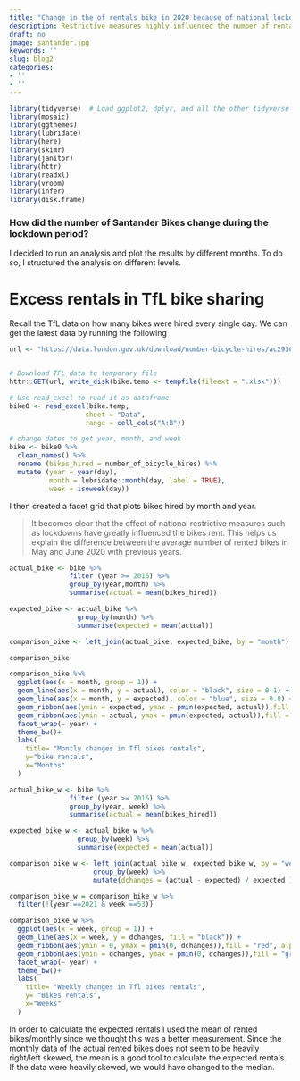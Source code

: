```yaml
---
title: "Change in the of rentals bike in 2020 because of national lockdowns"
description: Restrictive measures highly influenced the number of rentals
draft: no
image: santander.jpg
keywords: ''
slug: blog2
categories:
- ''
- ''
---
```


```r
library(tidyverse)  # Load ggplot2, dplyr, and all the other tidyverse packages
library(mosaic)
library(ggthemes)
library(lubridate)
library(here)
library(skimr)
library(janitor)
library(httr)
library(readxl)
library(vroom)
library(infer)
library(disk.frame)
```


### How did the number of Santander Bikes change during the lockdown period?

I decided to run an analysis and plot the results by different months. To do so, I structured the analysis on different levels. 

# Excess rentals in TfL bike sharing

Recall the TfL data on how many bikes were hired every single day. We can get the latest data by running the following

```r

url <- "https://data.london.gov.uk/download/number-bicycle-hires/ac29363e-e0cb-47cc-a97a-e216d900a6b0/tfl-daily-cycle-hires.xlsx"


# Download TFL data to temporary file
httr::GET(url, write_disk(bike.temp <- tempfile(fileext = ".xlsx")))

# Use read_excel to read it as dataframe
bike0 <- read_excel(bike.temp,
                   sheet = "Data",
                   range = cell_cols("A:B"))

# change dates to get year, month, and week
bike <- bike0 %>% 
  clean_names() %>% 
  rename (bikes_hired = number_of_bicycle_hires) %>% 
  mutate (year = year(day),
          month = lubridate::month(day, label = TRUE),
          week = isoweek(day))
```

I then created a facet grid that plots bikes hired by month and year.


> It becomes clear that the effect of national restrictive measures such as lockdowns have greatly influenced the bikes rent. This helps us explain the difference between the average number of rented bikes in May and June 2020 with previous years.

```r
actual_bike <- bike %>%
               filter (year >= 2016) %>%
               group_by(year,month) %>%
               summarise(actual = mean(bikes_hired))

expected_bike <- actual_bike %>%
                 group_by(month) %>%
                 summarise(expected = mean(actual))

comparison_bike <- left_join(actual_bike, expected_bike, by = "month")

comparison_bike
```


```r
comparison_bike %>%
  ggplot(aes(x = month, group = 1)) +
  geom_line(aes(x = month, y = actual), color = "black", size = 0.1) +
  geom_line(aes(x = month, y = expected), color = "blue", size = 0.8) +
  geom_ribbon(aes(ymin = expected, ymax = pmin(expected, actual)),fill = "red", alpha=0.2)  +
  geom_ribbon(aes(ymin = actual, ymax = pmin(expected, actual)),fill = "green", alpha=0.2)+
  facet_wrap(~ year) +
  theme_bw()+
  labs(
    title= "Montly changes in Tfl bikes rentals",
    y="bike rentals",
    x="Months"
  )
```

```r
actual_bike_w <- bike %>%
               filter (year >= 2016) %>%
               group_by(year, week) %>%
               summarise(actual = mean(bikes_hired))

expected_bike_w <- actual_bike_w %>%
                 group_by(week) %>%
                 summarise(expected = mean(actual))

comparison_bike_w <- left_join(actual_bike_w, expected_bike_w, by = "week") %>%
                     group_by(week) %>%
                     mutate(dchanges = (actual - expected) / expected )

comparison_bike_w = comparison_bike_w %>%
  filter(!(year ==2021 & week ==53))
```




```r
comparison_bike_w %>%
  ggplot(aes(x = week, group = 1)) +
  geom_line(aes(x = week, y = dchanges, fill = "black")) +
  geom_ribbon(aes(ymin = 0, ymax = pmin(0, dchanges)),fill = "red", alpha=0.2)  +
  geom_ribbon(aes(ymin = dchanges, ymax = pmin(0, dchanges)),fill = "green", alpha=0.2)+
  facet_wrap(~ year) +
  theme_bw()+
  labs(
    title= "Weekly changes in Tfl bikes rentals",
    y= "Bikes rentals",
    x="Weeks"
  )
```


In order to calculate the expected rentals I used the mean of rented bikes/monthly since we thought this was a better measurement. Since the monthly data of the actual rented bikes does not seem to be heavily right/left skewed, the mean is a good tool to calculate the expected rentals. If the data were heavily skewed, we would have changed to the median.

